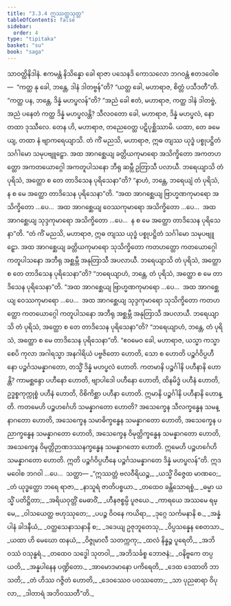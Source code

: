 ```yaml
---
title: "3.3.4 ဣဿတ္တသုတ္တ"
tableOfContents: false
sidebar:
  order: 4
type: "tipitaka"
basket: "su"
book: "saga"
---
```



<DynamicBreadcrumb />

<Division number="135" book="saga">

<Paragraph number="745" book="saga">
သာဝတ္ထိနိဒါနံ. ဧကမန္တံ နိသိန္နော ခေါ ရာဇာ ပသေနဒိ ကောသလော ဘဂဝန္တံ ဧတဒဝေါစ—  “ကတ္ထ နု ခေါ, ဘန္တေ, ဒါနံ ဒါတဗ္ဗန်”တိ? “ယတ္ထ ခေါ, မဟာရာဇ, စိတ္တံ ပသီဒတီ”တိ. “ကတ္ထ ပန, ဘန္တေ, ဒိန္နံ မဟပ္ဖလန်”တိ? “အညံ ခေါ ဧတံ, မဟာရာဇ, ကတ္ထ ဒါနံ ဒါတဗ္ဗံ, အညံ ပနေတံ ကတ္ထ ဒိန္နံ မဟပ္ဖလန္တိ? သီလဝတော ခေါ, မဟာရာဇ, ဒိန္နံ မဟပ္ဖလံ, နော တထာ ဒုဿီလေ. တေန ဟိ, မဟာရာဇ, တညေဝေတ္ထ ပဋိပုစ္ဆိဿာမိ. ယထာ, တေ ခမေယျ, တထာ နံ ဗျာကရေယျာသိ. တံ ကိံ မညသိ, မဟာရာဇ, ဣဓ တျဿ ယုဒ္ဓံ ပစ္စုပဋ္ဌိတံ သင်္ဂါမော သမုပဗျူဠှော. အထ အာဂစ္ဆေယျ ခတ္တိယကုမာရော အသိက္ခိတော အကတဟတ္ထော အကတယောဂ္ဂေါ အကတူပါသနော ဘီရု ဆမ္ဘီ ဥတြာသီ ပလာယီ. ဘရေယျာသိ တံ ပုရိသံ, အတ္ထော စ တေ တာဒိသေန ပုရိသေနာ”တိ? “နာဟံ, ဘန္တေ, ဘရေယျံ တံ ပုရိသံ, န စ မေ အတ္ထော တာဒိသေန ပုရိသေနာ”တိ. “အထ အာဂစ္ဆေယျ ဗြာဟ္မဏကုမာရော အသိက္ခိတော …ပေ…  အထ အာဂစ္ဆေယျ ဝေဿကုမာရော အသိက္ခိတော …ပေ…  အထ အာဂစ္ဆေယျ သုဒ္ဒကုမာရော အသိက္ခိတော …ပေ…  န စ မေ အတ္ထော တာဒိသေန ပုရိသေနာ”တိ.
</Paragraph>

<Paragraph number="746" book="saga">
“တံ ကိံ မညသိ, မဟာရာဇ, ဣဓ တျဿ ယုဒ္ဓံ ပစ္စုပဋ္ဌိတံ သင်္ဂါမော သမုပဗျူဠှော. အထ အာဂစ္ဆေယျ ခတ္တိယကုမာရော သုသိက္ခိတော ကတဟတ္ထော ကတယောဂ္ဂေါ ကတူပါသနော အဘီရု အစ္ဆမ္ဘီ အနုတြာသီ အပလာယီ. ဘရေယျာသိ တံ ပုရိသံ, အတ္ထော စ တေ တာဒိသေန ပုရိသေနာ”တိ? “ဘရေယျာဟံ, ဘန္တေ, တံ ပုရိသံ, အတ္ထော စ မေ တာဒိသေန ပုရိသေနာ”တိ. “အထ အာဂစ္ဆေယျ ဗြာဟ္မဏကုမာရော …ပေ…  အထ အာဂစ္ဆေယျ ဝေဿကုမာရော …ပေ…  အထ အာဂစ္ဆေယျ သုဒ္ဒကုမာရော သုသိက္ခိတော ကတဟတ္ထော ကတယောဂ္ဂေါ ကတူပါသနော အဘီရု အစ္ဆမ္ဘီ အနုတြာသီ အပလာယီ. ဘရေယျာသိ တံ ပုရိသံ, အတ္ထော စ တေ တာဒိသေန ပုရိသေနာ”တိ? “ဘရေယျာဟံ, ဘန္တေ, တံ ပုရိသံ, အတ္ထော စ မေ တာဒိသေန ပုရိသေနာ”တိ.
</Paragraph>

<Paragraph number="747" book="saga">
“ဧဝမေဝ ခေါ, မဟာရာဇ, ယသ္မာ ကသ္မာ စေပိ ကုလာ အဂါရသ္မာ အနဂါရိယံ ပဗ္ဗဇိတော ဟောတိ, သော စ ဟောတိ ပဉ္စင်္ဂဝိပ္ပဟီနော ပဉ္စင်္ဂသမန္နာဂတော, တသ္မိံ ဒိန္နံ မဟပ္ဖလံ ဟောတိ. ကတမာနိ ပဉ္စင်္ဂါနိ ပဟီနာနိ ဟောန္တိ? ကာမစ္ဆန္ဒော ပဟီနော ဟောတိ, ဗျာပါဒေါ ပဟီနော ဟောတိ, ထိနမိဒ္ဓံ ပဟီနံ ဟောတိ, ဥဒ္ဓစ္စကုက္ကုစ္စံ ပဟီနံ ဟောတိ, ဝိစိကိစ္ဆာ ပဟီနာ ဟောတိ. ဣမာနိ ပဉ္စင်္ဂါနိ ပဟီနာနိ ဟောန္တိ. ကတမေဟိ ပဉ္စဟင်္ဂေဟိ သမန္နာဂတော ဟောတိ? အသေက္ခေန သီလက္ခန္ဓေန သမန္နာဂတော ဟောတိ, အသေက္ခေန သမာဓိက္ခန္ဓေန သမန္နာဂတော ဟောတိ, အသေက္ခေန ပညာက္ခန္ဓေန သမန္နာဂတော ဟောတိ, အသေက္ခေန ဝိမုတ္တိက္ခန္ဓေန သမန္နာဂတော ဟောတိ, အသေက္ခေန ဝိမုတ္တိဉာဏဒဿနက္ခန္ဓေန သမန္နာဂတော ဟောတိ. ဣမေဟိ ပဉ္စဟင်္ဂေဟိ သမန္နာဂတော ဟောတိ. ဣတိ ပဉ္စင်္ဂဝိပ္ပဟီနေ ပဉ္စင်္ဂသမန္နာဂတေ ဒိန္နံ မဟပ္ဖလန်”တိ. ဣဒမဝေါစ ဘဂဝါ …ပေ…  သတ္ထာ—
</Paragraph>

<Paragraph number="748" type="verses" book="saga">
_“ဣဿတ္တံ ဗလဝီရိယဉ္စ,_  
_ယသ္မိံ ဝိဇ္ဇေထ မာဏဝေ;_  
_တံ ယုဒ္ဓတ္ထော ဘရေ ရာဇာ,_  
_နာသူရံ ဇာတိပစ္စယာ._  

</Paragraph>

<Paragraph number="749" type="verses" book="saga">
_တထေဝ ခန္တိသောရစ္စံ,_  
_ဓမ္မာ ယသ္မိံ ပတိဋ္ဌိတာ;_  
_အရိယဝုတ္တိံ မေဓာဝိံ,_  
_ဟီနဇစ္စမ္ပိ ပူဇယေ._  

</Paragraph>

<Paragraph number="750" type="verses" book="saga">
_ကာရယေ အဿမေ ရမ္မေ,_  
_ဝါသယေတ္ထ ဗဟုဿုတေ;_  
_ပပဉ္စ ဝိဝနေ ကယိရာ,_  
_ဒုဂ္ဂေ သင်္ကမနာနိ စ._  

</Paragraph>

<Paragraph number="751" type="verses" book="saga">
_အန္နံ ပါနံ ခါဒနီယံ,_  
_ဝတ္ထသေနာသနာနိ စ;_  
_ဒဒေယျ ဥဇုဘူတေသု,_  
_ဝိပ္ပသန္နေန စေတသာ._  

</Paragraph>

<Paragraph number="752" type="verses" book="saga">
_ယထာ ဟိ မေဃော ထနယံ,_  
_ဝိဇ္ဇုမာလီ သတက္ကကု;_  
_ထလံ နိန္နဉ္စ ပူရေတိ,_  
_အဘိဝဿံ ဝသုန္ဓရံ._  

</Paragraph>

<Paragraph number="753" type="verses" book="saga">
_တထေဝ သဒ္ဓေါ သုတဝါ,_  
_အဘိသင်္ခစ္စ ဘောဇနံ;_  
_ဝနိဗ္ဗကေ တပ္ပယတိ,_  
_အန္နပါနေန ပဏ္ဍိတော._  

</Paragraph>

<Paragraph number="754" type="verses" book="saga">
_အာမောဒမာနော ပကိရေတိ,_  
_ဒေထ ဒေထာတိ ဘာသတိ;_  
_တံ ဟိဿ ဂဇ္ဇိတံ ဟောတိ,_  
_ဒေဝဿေဝ ပဝဿတော;_  
_သာ ပုညဓာရာ ဝိပုလာ,_  
_ဒါတာရံ အဘိဝဿတီ”တိ._
</Paragraph>
</Division>